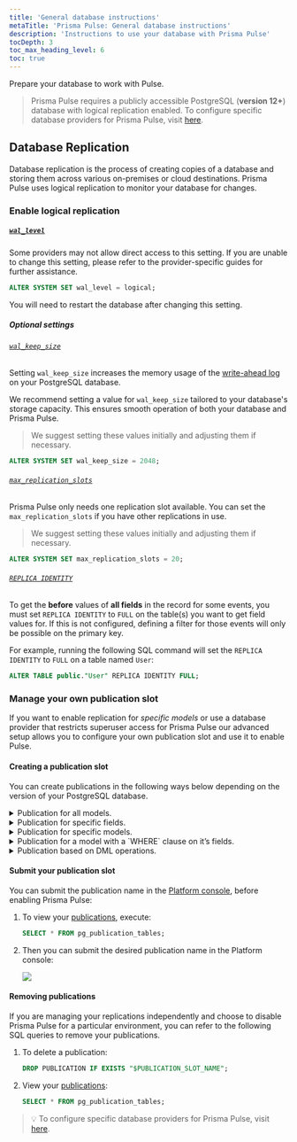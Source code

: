```yaml
---
title: 'General database instructions'
metaTitle: 'Prisma Pulse: General database instructions'
description: 'Instructions to use your database with Prisma Pulse'
tocDepth: 3
toc_max_heading_level: 6
toc: true
---
```


<TopBlock title={frontMatter.title}>

Prepare your database to work with Pulse.

> Prisma Pulse requires a publicly accessible PostgreSQL (**version 12+**) database with logical replication enabled. To configure specific database providers for Prisma Pulse, visit [here](/pulse/database-setup#provider-specific-instructions).

</TopBlock>

## Database Replication

Database replication is the process of creating copies of a database and storing them across various on-premises or cloud destinations. Prisma Pulse uses logical replication to monitor your database for changes.

### Enable logical replication

##### [`wal_level`](https://www.postgresql.org/docs/current/runtime-config-wal.html)

Some providers may not allow direct access to this setting. If you are unable to change this setting, please refer to the provider-specific guides for further assistance.

```sql
ALTER SYSTEM SET wal_level = logical;
```

You will need to restart the database after changing this setting.

##### Optional settings

###### [`wal_keep_size`](https://www.postgresql.org/docs/current/runtime-config-replication.html)

Setting `wal_keep_size` increases the memory usage of the [write-ahead log](https://www.postgresql.org/docs/current/wal-intro.html) on your PostgreSQL database.

We recommend setting a value for `wal_keep_size` tailored to your database's storage capacity. This ensures smooth operation of both your database and Prisma Pulse.

> We suggest setting these values initially and adjusting them if necessary.

```sql
ALTER SYSTEM SET wal_keep_size = 2048;
```

###### [`max_replication_slots`](https://www.postgresql.org/docs/current/runtime-config-replication.html)

Prisma Pulse only needs one replication slot available. You can set the `max_replication_slots` if you have other replications in use.

> We suggest setting these values initially and adjusting them if necessary.

```sql
ALTER SYSTEM SET max_replication_slots = 20;
```

###### [`REPLICA IDENTITY`](https://www.postgresql.org/docs/current/sql-altertable.html#SQL-ALTERTABLE-REPLICA-IDENTITY)

To get the **before** values of **all fields** in the record for some events, you must set `REPLICA IDENTITY` to `FULL` on the table(s) you want to get field values for. If this is not configured, defining a filter for those events will only be possible on the primary key.

For example, running the following SQL command will set the `REPLICA IDENTITY` to `FULL` on a table named `User`:

```sql
ALTER TABLE public."User" REPLICA IDENTITY FULL;
```

### Manage your own publication slot

If you want to enable replication for *specific models* or use a database provider that restricts superuser access for Prisma Pulse our advanced setup allows you to configure your own publication slot and use it to enable Pulse.

#### Creating a publication slot

You can create publications in the following ways below depending on the version of your PostgreSQL database.

<details>

<summary>Publication for all models.</summary>
<br/>
```sql
CREATE PUBLICATION $PUBLICATION_NAME FOR ALL TABLES;
```

</details>

<details>

<summary>Publication for specific fields.</summary>

For example, create a publication that publishes all changes for table `users`, but replicates only columns `user_id` and `firstname`:

```sql
   CREATE PUBLICATION users_filtered FOR TABLE users (user_id, firstname);
```

</details>

<details>

<summary>Publication for specific models.</summary>

For example, create a publication that publishes all changes in two tables:

```sql
CREATE PUBLICATION user_and_department_publication FOR TABLE users, departments;
```

</details>

<details>

<summary>Publication for a model with a `WHERE` clause on it’s fields.</summary>

For example, create a publication that publishes all changes from active `departments`:

```sql
CREATE PUBLICATION active_departments FOR TABLE departments WHERE (active IS TRUE);
```

</details>

<details>

<summary>Publication based on DML operations.</summary>{' '}

For example, create a publication that only publishes `INSERT` operations in one table:

```sql
CREATE PUBLICATION insert_only FOR TABLE departments
WITH (publish = 'insert');
```

> `publish` (`string`)
>
> This parameter determines which DML operations will be published by the new publication to the subscribers. The value is comma-separated list of operations. The allowed operations are `insert`, `update`, `delete`, and `truncate`. The default is to publish all actions, and so the default value for this option is `'insert, update, delete, truncate'`.

You can learn more about the PostgreSQL's `CREATE PUBLICATION`, supported versions and see more examples [here](https://www.postgresql.org/docs/current/sql-createpublication.html).

</details>

#### Submit your publication slot

You can submit the publication name in the [Platform console](https://console.prisma.io/), before enabling Prisma Pulse:

1. To view your [publications](https://www.postgresql.org/docs/current/view-pg-publication-tables.html), execute:

   ```sql
   SELECT * FROM pg_publication_tables;
   ```

2. Then you can submit the desired publication name in the Platform console:

   ![](/img/pulse/replication-slot-submission.png)

#### Removing publications

If you are managing your replications independently and choose to disable Prisma Pulse for a particular environment, you can refer to the following SQL queries to remove your publications.

1. To delete a publication:

   ```sql
   DROP PUBLICATION IF EXISTS "$PUBLICATION_SLOT_NAME";
   ```

2. View your [publications](https://www.postgresql.org/docs/current/view-pg-publication-tables.html):

   ```sql
   SELECT * FROM pg_publication_tables;
   ```

> 💡 To configure specific database providers for Prisma Pulse, visit [here](/pulse/database-setup#provider-specific-instructions).
